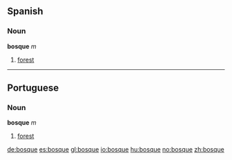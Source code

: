 ==Spanish==
=== Noun ===
'''bosque''' ''m''

# [[forest]]

<!-- no need for translations when a word has an English equivalent  
====Translations====
*English: [[forest]], [[grove]]
*[[Guarani]]: [[ka'aguy]]
*[[Interlingua]]: [[bosco]]
*Latin: [[silva]], -ae
*Polish: [[las]] ''m''
*Portuguese: bosque ''m''

-->
----

==Portuguese==
=== Noun ===
'''bosque''' ''m''

# [[forest]]

[[de:bosque]]
[[es:bosque]]
[[gl:bosque]]
[[io:bosque]]
[[hu:bosque]]
[[no:bosque]]
[[zh:bosque]]